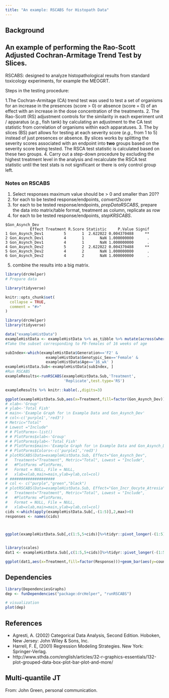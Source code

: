 ```yaml
---
title: "An example: RSCABS for Histopath Data"
---
```



## Background



## An example of performing the Rao-Scott Adjusted Cochran-Armitage Trend Test by Slices.


RSCABS: designed to analyze histopathological results from standard toxicology experiments, for example the MEOGRT. 

Steps in the testing procedure:

1.The Cochran-Armitage (CA) trend test was used to test a set of organisms for an increase in the presences (score > 0) or absence (score = 0) of an effect with an increase in the dose concentration of the treatments. 
2. The Rao-Scott (RS) adjustment controls for the similarity in each experiment unit / apparatus (*e.g.*, fish tank) by calculating an adjustment to the CA test statistic from correlation of organisms within each apparatuses. 
3. The by slices (BS) part allows for testing at each severity score (*e.g.*, from 1 to 5) instead of just presences or absence. By slices works by splitting the severity scores associated with an endpoint into **two** groups based on the severity score being tested.  The RSCA test statistic is calculated based on these two groups.
4. Carry out a step-down procedure by excluding the highest treatment level in the analysis and recalculate the RSCA test statistic until the test stats is not significant or there is only control group left. 


### Notes on RSCABS

1. Select responses maximum value should be > 0 and smaller than 20??
2. for each to be tested response/endpoints, *convert2score*
3. for each to be tested response/endpoints, *prepDataRSCABS*, prepare the data into matrix/table format, treatment as column, replicate as row
4. for each to be tested response/endpoints, *stepKRSCABS*.

```
$Gon_Asynch_Dev
           Effect Treatment R.Score Statistic     P.Value Signif
1 Gon_Asynch_Dev1         5       1  2.622022 0.004370488     **
2 Gon_Asynch_Dev1         4       1       NaN 1.000000000      .
3 Gon_Asynch_Dev1         4       1       NaN 1.000000000      .
4 Gon_Asynch_Dev2         5       2  2.622022 0.004370488     **
5 Gon_Asynch_Dev2         4       2       NaN 1.000000000      .
6 Gon_Asynch_Dev2         4       2       NaN 1.000000000      .
```

5. combine the results into a big matrix.

```r
library(drcHelper)
# Prepare data

library(tidyverse)
```


```r
knitr::opts_chunk$set(
  collapse = TRUE,
  comment = "#>"
)
```

```r
library(drcHelper)
library(tidyverse)
```

```r
data("exampleHistData")
exampleHistData <- exampleHistData %>% as_tibble %>% mutate(across(where(is.integer),as.numeric)) %>% as.data.frame(.)
#Take the subset corresponding to F0-females of 16 weeks of age

subIndex<-which(exampleHistData$Generation=='F2' &
                  exampleHistData$Genotypic_Sex=='Female' &
                  exampleHistData$Age=='16_wk' )
exampleHistData.Sub<-exampleHistData[subIndex, ]
#Run RSCABS	
exampleResults<-runRSCABS(exampleHistData.Sub,'Treatment',
                          'Replicate',test.type='RS')
```

```r
exampleResults %>% knitr::kable(.,digits=3)
```


```r
ggplot(exampleHistData.Sub,aes(x=Treatment,fill=factor(Gon_Asynch_Dev)))+geom_bar()+scale_fill_viridis_d()+labs(title="Example Data: Gon_Asynch_Dev",subtitle = "subset: F2 generation, 15 week age and female")
# xlab<-'Group'
# ylab<-'Total Fish'
# main<-'Example Graph for \n Example Data and Gon_Asynch_Dev'
# col<-c('purple1','red3')
# Metric="Total"
# Lowest ="Include"
# # PlotParms<-list()
# # PlotParms$xlab<-'Group'
# # PlotParms$ylab<-'Total Fish'
# # PlotParms$main<-'Example Graph for \n Example Data and Gon_Asynch_Dev'
# # PlotParms$Colors<-c('purple1','red3')
# plotRSCABS(Data=exampleHistData.Sub, Effect="Gon_Asynch_Dev",
# 	Treatment="Treatment", Metric="Total", Lowest = "Include",
# 	#PlotParms =PlotParms,
# 	Format = NULL, File = NULL,
# 	xlab=xlab,main=main,ylab=ylab,col=col)
# ####################
# col <- c("purple","green","black")
# plotRSCABS(Data=exampleHistData.Sub, Effect="Gon_Incr_Oocyte_Atresia",
# 	Treatment="Treatment", Metric="Total", Lowest = "Include",
# 	#PlotParms =PlotParms, 
# 	Format = NULL, File = NULL,
# 	xlab=xlab,main=main,ylab=ylab,col=col)
cids <-which(apply(exampleHistData.Sub[,-(1:5)],2,max)>0)
responses <- names(cids)



ggplot(exampleHistData.Sub[,c(1:5,5+cids)]%>%tidyr::pivot_longer(-(1:5),values_to = "Response",names_to = "Endpoint"),aes(x=Treatment,fill=factor(Response)))+geom_bar()+scale_fill_viridis_d()+labs(title="Example Histopath Data",subtitle = "subset: F2 generation, 15 week age and female")+facet_wrap(~Endpoint)


library(scales)
dat1 <- exampleHistData.Sub[,c(1:5,5+cids)]%>%tidyr::pivot_longer(-(1:5),values_to = "Response",names_to = "Endpoint") %>% group_by(Endpoint,Treatment,Response) %>% summarise(counts=n())%>% group_by(Endpoint,Treatment) %>% mutate(total=sum(counts))

ggplot(dat1,aes(x=Treatment,fill=factor(Response)))+geom_bar(aes(y=counts/total),stat = "identity")+scale_fill_viridis_d()+labs(title="Example Histopath Data",subtitle = "subset: F2 generation, 15 week age and female")+facet_wrap(~Endpoint,drop = T)+ scale_y_continuous(labels = percent)
```

## Dependencies

```r
library(DependenciesGraphs)
dep <- funDependencies("package:drcHelper", "runRSCABS")

# visualization
plot(dep)

```



## References

- Agresti, A. (2002) Categorical Data Analysis, Second Edition. Hoboken, New Jersey: John Wiley & Sons, Inc.
- Harrell, F. E, (2001) Regression Modeling Strategies. New York: Springer-Verlag.
- http://www.sthda.com/english/articles/32-r-graphics-essentials/132-plot-grouped-data-box-plot-bar-plot-and-more/

## Multi-quantile JT

From: John Green, personal communication.


